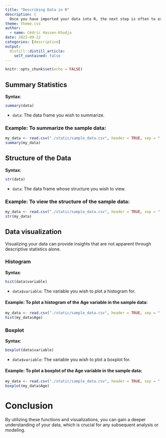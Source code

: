 ```yaml
---
title: "Describing Data in R"
description: |
  Once you have imported your data into R, the next step is often to explore and describe your data. Descriptive statistics and visualizations can help you understand the distribution, central tendency, and spread of your data. Here's how to get started:
theme: theme.css
author:
  - name: Cédric Hassen-Khodja
date: 2023-09-22
categories: [descriptive]
output:
  distill::distill_article:
    self_contained: false
---
```


```r
knitr::opts_chunk$set(echo = FALSE)
```

## Summary Statistics

**Syntax**:

```r
summary(data)
```

-   `data`: The data frame you wish to summarize.

### Example: To summarize the sample data:

```r
my_data <- read.csv("./static/sample_data.csv", header = TRUE, sep = ",")
summary(my_data)
```

## Structure of the Data

**Syntax**:

```r
str(data)
```

-   `data`: The data frame whose structure you wish to view.

### Example: To view the structure of the sample data:

```r
my_data <- read.csv("./static/sample_data.csv", header = TRUE, sep = ",")
str(my_data)
```

## Data visualization

Visualizing your data can provide insights that are not apparent through descriptive statistics alone.

### Histogram

**Syntax**:

```r
hist(data$variable)
```

-   `data$variable`: The variable you wish to plot a histogram for.

#### Example: To plot a histogram of the Age variable in the sample data:

```r
my_data <- read.csv("./static/sample_data.csv", header = TRUE, sep = ",")
hist(my_data$Age)
```

### Boxplot

**Syntax**:

```r
boxplot(data$variable)
```

-   `data$variable`: The variable you wish to plot a boxplot for.

#### Example: To plot a boxplot of the Age variable in the sample data:

```r
my_data <- read.csv("./static/sample_data.csv", header = TRUE, sep = ",")
boxplot(my_data$Age)
```

# Conclusion

By utilizing these functions and visualizations, you can gain a deeper understanding of your data, which is crucial for any subsequent analysis or modeling.
